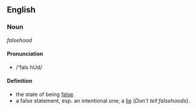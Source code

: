 ==English==

===Noun===

''falsehood''

====Pronunciation====

*/'fals hUd/

====Definition====

*the state of being [[false]].
*a false statement, esp. an intentional one; a [[lie]] (''Don't tell falsehoods'').